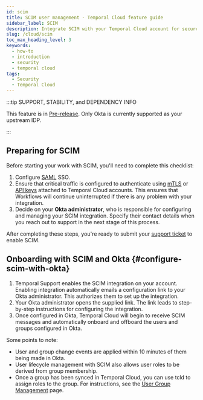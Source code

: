 ```yaml
---
id: scim
title: SCIM user management - Temporal Cloud feature guide
sidebar_label: SCIM
description: Integrate SCIM with your Temporal Cloud account for secure user Management. Connect via Okta for seamless user and group management. Charges apply.
slug: /cloud/scim
toc_max_heading_level: 3
keywords:
  - how-to
  - introduction
  - security
  - temporal cloud
tags:
  - Security
  - Temporal Cloud
---
```


:::tip SUPPORT, STABILITY, and DEPENDENCY INFO

This feature is in [Pre-release](/evaluate/development-production-features/release-stages#pre-release).
Only Okta is currently supported as your upstream IDP.

:::

## Preparing for SCIM

Before starting your work with SCIM, you'll need to complete this checklist:

1. Configure [SAML](/cloud/saml) SSO.
1. Ensure that critical traffic is configured to authenticate using [mTLS](/cloud/certificates) or [API keys](/cloud/api-keys#overview) attached to Temporal Cloud accounts.
   This ensures that Workflows will continue uninterrupted if there is any problem with your integration.
1. Decide on your **Okta administrator**, who is responsible for configuring and managing your SCIM integration.
   Specify their contact details when you reach out to support in the next stage of this process.

After completing these steps, you're ready to submit your [support ticket](/cloud/support#support-ticket) to enable SCIM.

## Onboarding with SCIM and Okta {#configure-scim-with-okta}

1. Temporal Support enables the SCIM integration on your account.
   Enabling integration automatically emails a configuration link to your Okta administrator.
   This authorizes them to set up the integration.
1. Your Okta administrator opens the supplied link.
   The link leads to step-by-step instructions for configuring the integration.
1. Once configured in Okta, Temporal Cloud will begin to receive SCIM messages and automatically onboard and offboard the users and groups configured in Okta.

Some points to note:

- User and group change events are applied within 10 minutes of them being made in Okta.
- User lifecycle management with SCIM also allows user roles to be derived from group membership.
- Once a group has been synced in Temporal Cloud, you can use tcld to assign roles to the group.
  For instructions, see the [User Group Management](https://github.com/temporalio/tcld?tab=readme-ov-file#user-group-management) page.
